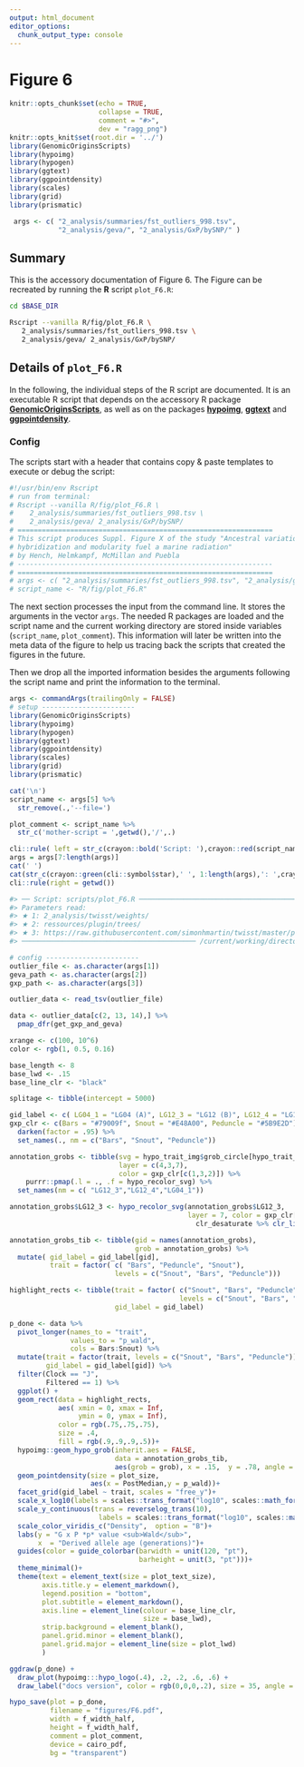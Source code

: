 ```yaml
---
output: html_document
editor_options:
  chunk_output_type: console
---
```

# Figure 6

```r
knitr::opts_chunk$set(echo = TRUE,
                      collapse = TRUE,
                      comment = "#>",
                      dev = "ragg_png")
knitr::opts_knit$set(root.dir = '../')
library(GenomicOriginsScripts)
library(hypoimg)
library(hypogen)
library(ggtext)
library(ggpointdensity)
library(scales)
library(grid)
library(prismatic)

 args <- c( "2_analysis/summaries/fst_outliers_998.tsv",
            "2_analysis/geva/", "2_analysis/GxP/bySNP/" )
```

## Summary

This is the accessory documentation of Figure 6.
The Figure can be recreated by running the **R** script `plot_F6.R`:

```sh
cd $BASE_DIR

Rscript --vanilla R/fig/plot_F6.R \
   2_analysis/summaries/fst_outliers_998.tsv \
   2_analysis/geva/ 2_analysis/GxP/bySNP/
```

## Details of `plot_F6.R`

In the following, the individual steps of the R script are documented.
It is an executable R script that depends on the accessory R package [**GenomicOriginsScripts**](https://k-hench.github.io/GenomicOriginsScripts), as well as on the packages [**hypoimg**](https://k-hench.github.io/hypoimg), [**ggtext**](https://wilkelab.org/ggtext/) and [**ggpointdensity**](https://github.com/LKremer/ggpointdensity).

### Config

The scripts start with a header that contains copy & paste templates to execute or debug the script:

```r
#!/usr/bin/env Rscript
# run from terminal:
# Rscript --vanilla R/fig/plot_F6.R \
#    2_analysis/summaries/fst_outliers_998.tsv \
#    2_analysis/geva/ 2_analysis/GxP/bySNP/
# ===============================================================
# This script produces Suppl. Figure X of the study "Ancestral variation,
# hybridization and modularity fuel a marine radiation"
# by Hench, Helmkampf, McMillan and Puebla
# ---------------------------------------------------------------
# ===============================================================
# args <- c( "2_analysis/summaries/fst_outliers_998.tsv", "2_analysis/geva/", "2_analysis/GxP/bySNP/" )
# script_name <- "R/fig/plot_F6.R"
```

The next section processes the input from the command line.
It stores the arguments in the vector `args`.
The needed R packages are loaded and the script name and the current working directory are stored inside variables (`script_name`, `plot_comment`).
This information will later be written into the meta data of the figure to help us tracing back the scripts that created the figures in the future.

Then we drop all the imported information besides the arguments following the script name and print the information to the terminal.

```r
args <- commandArgs(trailingOnly = FALSE)
# setup -----------------------
library(GenomicOriginsScripts)
library(hypoimg)
library(hypogen)
library(ggtext)
library(ggpointdensity)
library(scales)
library(grid)
library(prismatic)

cat('\n')
script_name <- args[5] %>%
  str_remove(.,'--file=')

plot_comment <- script_name %>%
  str_c('mother-script = ',getwd(),'/',.)

cli::rule( left = str_c(crayon::bold('Script: '),crayon::red(script_name)))
args = args[7:length(args)]
cat(' ')
cat(str_c(crayon::green(cli::symbol$star),' ', 1:length(args),': ',crayon::green(args),'\n'))
cli::rule(right = getwd())
```

```r
#> ── Script: scripts/plot_F6.R ────────────────────────────────────────────
#> Parameters read:
#> ★ 1: 2_analysis/twisst/weights/
#> ★ 2: ressources/plugin/trees/
#> ★ 3: https://raw.githubusercontent.com/simonhmartin/twisst/master/plot_twisst.R
#> ─────────────────────────────────────────── /current/working/directory ──
```

```r
# config -----------------------
outlier_file <- as.character(args[1])
geva_path <- as.character(args[2])
gxp_path <- as.character(args[3])
```


```r
outlier_data <- read_tsv(outlier_file)

data <- outlier_data[c(2, 13, 14),] %>%
  pmap_dfr(get_gxp_and_geva)
```


```r
xrange <- c(100, 10^6)
color <- rgb(1, 0.5, 0.16)

base_length <- 8
base_lwd <- .15
base_line_clr <- "black"

splitage <- tibble(intercept = 5000)
```


```r
gid_label <- c( LG04_1 = "LG04 (A)", LG12_3 = "LG12 (B)", LG12_4 = "LG12 (C)" )
gxp_clr <- c(Bars = "#79009f", Snout = "#E48A00", Peduncle = "#5B9E2D") %>%
  darken(factor = .95) %>%
  set_names(., nm = c("Bars", "Snout", "Peduncle"))

annotation_grobs <- tibble(svg = hypo_trait_img$grob_circle[hypo_trait_img$trait %in% c( 'Snout', 'Bars', 'Peduncle')],
                           layer = c(4,3,7),
                           color = gxp_clr[c(1,3,2)]) %>%
    purrr::pmap(.l = ., .f = hypo_recolor_svg) %>%
  set_names(nm = c( "LG12_3","LG12_4","LG04_1"))
```


```r
annotation_grobs$LG12_3 <- hypo_recolor_svg(annotation_grobs$LG12_3,
                                            layer = 7, color = gxp_clr[[1]] %>% 
                                              clr_desaturate %>% clr_lighten(.25))

annotation_grobs_tib <- tibble(gid = names(annotation_grobs),
                               grob = annotation_grobs) %>%
  mutate( gid_label = gid_label[gid],
          trait = factor( c( "Bars", "Peduncle", "Snout"),
                          levels = c("Snout", "Bars", "Peduncle")))
```


```r
highlight_rects <- tibble(trait = factor( c("Snout", "Bars", "Peduncle"),
                                          levels = c("Snout", "Bars", "Peduncle")),
                          gid_label = gid_label)
```


```r
p_done <- data %>%
  pivot_longer(names_to = "trait",
               values_to = "p_wald",
               cols = Bars:Snout) %>%
  mutate(trait = factor(trait, levels = c("Snout", "Bars", "Peduncle")),
         gid_label = gid_label[gid]) %>%
  filter(Clock == "J",
         Filtered == 1) %>%
  ggplot() +
  geom_rect(data = highlight_rects, 
            aes( xmin = 0, xmax = Inf, 
                 ymin = 0, ymax = Inf),
            color = rgb(.75,.75,.75),
            size = .4, 
            fill = rgb(.9,.9,.9,.5))+
  hypoimg::geom_hypo_grob(inherit.aes = FALSE,
                          data = annotation_grobs_tib,
                          aes(grob = grob), x = .15,  y = .78, angle = 0, width = .35, height =.35)+
  geom_pointdensity(size = plot_size,
                    aes(x = PostMedian,y = p_wald))+
  facet_grid(gid_label ~ trait, scales = "free_y")+
  scale_x_log10(labels = scales::trans_format("log10", scales::math_format(10^.x)))+
  scale_y_continuous(trans = reverselog_trans(10),
                      labels = scales::trans_format("log10", scales::math_format(10^.x)))+
  scale_color_viridis_c("Density",  option = "B")+
  labs(y = "G x P *p* value <sub>Wald</sub>",
       x  = "Derived allele age (generations)")+
  guides(color = guide_colorbar(barwidth = unit(120, "pt"),
                                barheight = unit(3, "pt")))+
  theme_minimal()+
  theme(text = element_text(size = plot_text_size),
        axis.title.y = element_markdown(),
        legend.position = "bottom",
        plot.subtitle = element_markdown(),
        axis.line = element_line(colour = base_line_clr,
                                 size = base_lwd), 
        strip.background = element_blank(), 
        panel.grid.minor = element_blank(),
        panel.grid.major = element_line(size = plot_lwd)
        )
```


```r
ggdraw(p_done) + 
  draw_plot(hypoimg:::hypo_logo(.4), .2, .2, .6, .6) +
  draw_label("docs version", color = rgb(0,0,0,.2), size = 35, angle = 45)
```


```r
hypo_save(plot = p_done,
          filename = "figures/F6.pdf",
          width = f_width_half,
          height = f_width_half,
          comment = plot_comment,
          device = cairo_pdf,
          bg = "transparent")
```